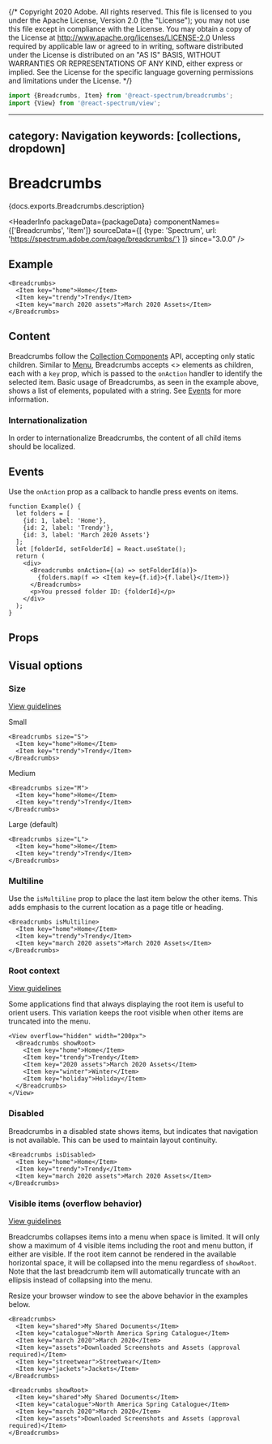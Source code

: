{/* Copyright 2020 Adobe. All rights reserved.
This file is licensed to you under the Apache License, Version 2.0 (the "License");
you may not use this file except in compliance with the License. You may obtain a copy
of the License at http://www.apache.org/licenses/LICENSE-2.0
Unless required by applicable law or agreed to in writing, software distributed under
the License is distributed on an "AS IS" BASIS, WITHOUT WARRANTIES OR REPRESENTATIONS
OF ANY KIND, either express or implied. See the License for the specific language
governing permissions and limitations under the License. */}



```jsx import
import {Breadcrumbs, Item} from '@react-spectrum/breadcrumbs';
import {View} from '@react-spectrum/view';
```

---
category: Navigation
keywords: [collections, dropdown]
---

# Breadcrumbs

<PageDescription>{docs.exports.Breadcrumbs.description}</PageDescription>

<HeaderInfo
  packageData={packageData}
  componentNames={['Breadcrumbs', 'Item']}
  sourceData={[
    {type: 'Spectrum', url: 'https://spectrum.adobe.com/page/breadcrumbs/'}
  ]}
  since="3.0.0" />

## Example

```tsx example
<Breadcrumbs>
  <Item key="home">Home</Item>
  <Item key="trendy">Trendy</Item>
  <Item key="march 2020 assets">March 2020 Assets</Item>
</Breadcrumbs>
```

## Content
Breadcrumbs follow the [Collection Components](../react-stately/collections.html) API, accepting only static children.
Similar to [Menu](Menu.html), Breadcrumbs accepts &lt;<TypeLink links={docs.links} type={docs.exports.Item} />&gt; elements as children,
each with a `key` prop, which is passed to the `onAction` handler to identify the selected item.
Basic usage of Breadcrumbs, as seen in the example above, shows a list of <TypeLink links={docs.links} type={docs.exports.Item} /> elements,
populated with a string. See [Events](#events) for more information.

### Internationalization
In order to internationalize Breadcrumbs, the content of all child items should be localized.

## Events
Use the `onAction` prop as a callback to handle press events on items.

```tsx example
function Example() {
  let folders = [
    {id: 1, label: 'Home'},
    {id: 2, label: 'Trendy'},
    {id: 3, label: 'March 2020 Assets'}
  ];
  let [folderId, setFolderId] = React.useState();
  return (
    <div>
      <Breadcrumbs onAction={(a) => setFolderId(a)}>
        {folders.map(f => <Item key={f.id}>{f.label}</Item>)}
      </Breadcrumbs>
      <p>You pressed folder ID: {folderId}</p>
    </div>
  );
}
```

## Props

<PropTable component={docs.exports.Breadcrumbs} links={docs.links} />

## Visual options

### Size
[View guidelines](https://spectrum.adobe.com/page/breadcrumbs/#Options)

Small
```tsx example
<Breadcrumbs size="S">
  <Item key="home">Home</Item>
  <Item key="trendy">Trendy</Item>
</Breadcrumbs>
```

Medium
```tsx example
<Breadcrumbs size="M">
  <Item key="home">Home</Item>
  <Item key="trendy">Trendy</Item>
</Breadcrumbs>
```

Large (default)
```tsx example
<Breadcrumbs size="L">
  <Item key="home">Home</Item>
  <Item key="trendy">Trendy</Item>
</Breadcrumbs>
```

### Multiline

Use the `isMultiline` prop to place the last item below the other items.
This adds emphasis to the current location as a page title or heading.

```tsx example
<Breadcrumbs isMultiline>
  <Item key="home">Home</Item>
  <Item key="trendy">Trendy</Item>
  <Item key="march 2020 assets">March 2020 Assets</Item>
</Breadcrumbs>
```

### Root context
[View guidelines](https://spectrum.adobe.com/page/breadcrumbs/#With-root-context)

Some applications find that always displaying the root item is useful to orient users.
This variation keeps the root visible when other items are truncated into the menu.

```tsx example
<View overflow="hidden" width="200px">
  <Breadcrumbs showRoot>
    <Item key="home">Home</Item>
    <Item key="trendy">Trendy</Item>
    <Item key="2020 assets">March 2020 Assets</Item>
    <Item key="winter">Winter</Item>
    <Item key="holiday">Holiday</Item>
  </Breadcrumbs>
</View>
```

### Disabled

Breadcrumbs in a disabled state shows items, but indicates that navigation is not available.
This can be used to maintain layout continuity.

```tsx example
<Breadcrumbs isDisabled>
  <Item key="home">Home</Item>
  <Item key="trendy">Trendy</Item>
  <Item key="march 2020 assets">March 2020 Assets</Item>
</Breadcrumbs>
```

### Visible items (overflow behavior)
[View guidelines](https://spectrum.adobe.com/page/breadcrumbs/#Truncation-and-overflow)

Breadcrumbs collapses items into a menu when space is limited. It will only show a maximum of 4 visible items including the root and menu button, if either are visible. If the root item cannot be rendered in the available horizontal
space, it will be collapsed into the menu regardless of `showRoot`. Note that the last breadcrumb item will automatically
truncate with an ellipsis instead of collapsing into the menu.

Resize your browser window to see the above behavior in the examples below.

```tsx example
<Breadcrumbs>
  <Item key="shared">My Shared Documents</Item>
  <Item key="catalogue">North America Spring Catalogue</Item>
  <Item key="march 2020">March 2020</Item>
  <Item key="assets">Downloaded Screenshots and Assets (approval required)</Item>
  <Item key="streetwear">Streetwear</Item>
  <Item key="jackets">Jackets</Item>
</Breadcrumbs>
```

```tsx example
<Breadcrumbs showRoot>
  <Item key="shared">My Shared Documents</Item>
  <Item key="catalogue">North America Spring Catalogue</Item>
  <Item key="march 2020">March 2020</Item>
  <Item key="assets">Downloaded Screenshots and Assets (approval required)</Item>
</Breadcrumbs>
```
